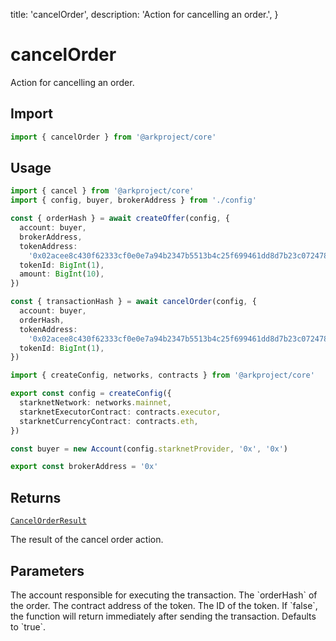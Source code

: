   title: 'cancelOrder',
  description: 'Action for cancelling an order.',
}

# cancelOrder

Action for cancelling an order.

## Import

```typescript
import { cancelOrder } from '@arkproject/core'
```

## Usage

<CodeGroup>

```ts {{ title: "example.ts" }}
import { cancel } from '@arkproject/core'
import { config, buyer, brokerAddress } from './config'

const { orderHash } = await createOffer(config, {
  account: buyer,
  brokerAddress,
  tokenAddress:
    '0x02acee8c430f62333cf0e0e7a94b2347b5513b4c25f699461dd8d7b23c072478',
  tokenId: BigInt(1),
  amount: BigInt(10),
})

const { transactionHash } = await cancelOrder(config, {
  account: buyer,
  orderHash,
  tokenAddress:
    '0x02acee8c430f62333cf0e0e7a94b2347b5513b4c25f699461dd8d7b23c072478',
  tokenId: BigInt(1),
})
```

```ts {{ title: 'config.ts' }}
import { createConfig, networks, contracts } from '@arkproject/core'

export const config = createConfig({
  starknetNetwork: networks.mainnet,
  starknetExecutorContract: contracts.executor,
  starknetCurrencyContract: contracts.eth,
})

const buyer = new Account(config.starknetProvider, '0x', '0x')

export const brokerAddress = '0x'
```

</CodeGroup>

## Returns

[`CancelOrderResult`](https://github.com/ArkProjectNFTs/ark-project/core/src/actions/order/cancel.ts)

The result of the cancel order action.

## Parameters

<Properties>
  <Property name="account" type="AccountInterface">
    The account responsible for executing the transaction.
  </Property>
  <Property name="orderHash" type="bigint">
    The `orderHash` of the order.
  </Property>
  <Property name="tokenAddress" type="string">
    The contract address of the token.
  </Property>
  <Property name="tokenId" type="bigint">
    The ID of the token.
  </Property>
  <Property name="waitForTransaction (optional)" type="boolean">
    If `false`, the function will return immediately after sending the
    transaction. Defaults to `true`.
  </Property>
</Properties>
